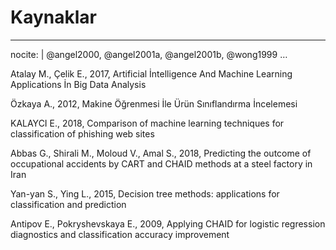 <!--
The bib chunk below must go last in this document according to how R Markdown renders.  More info is at http://rmarkdown.rstudio.com/authoring_bibliographies_and_citations.html
-->

\backmatter

<!-- 
If you'd like to change the name of the bibliography to something else,
delete "References" and replace it.
-->

# Kaynaklar {-}

<!--
This manually sets the header for this unnumbered chapter.
-->
\markboth{References}{References}
<!--
To remove the indentation of the first entry.
-->
<!-- \noindent -->

<div id="refs"></div> <!--Kaynaklarin eklerden sonra gelmesi için ! -->
<!--
To create a hanging indent and spacing between entries.  These three lines may need to be removed for styles that don't require the hanging indent.
-->

\setlength{\parindent}{-0.20in}
\setlength{\leftskip}{0.20in}
\setlength{\parskip}{8pt}


<!--
This is just for testing with more citations for the bibliography at the end.  Add other entries into the list here if you'd like them to appear in the bibliography even if they weren't explicitly cited in the document.
-->

---
nocite: | 
  @angel2000, @angel2001a, @angel2001b, @wong1999
...

Atalay M., Çelik E., 2017, Artificial İntelligence And Machine Learning Applications İn Big Data Analysis

Özkaya A., 2012, Makine Öğrenmesi İle Ürün Sınıflandırma İncelemesi 

KALAYCI E., 2018, Comparison of machine learning techniques for classification of phishing web sites

Abbas G., Shirali M., Moloud V., Amal S., 2018, Predicting the outcome of occupational accidents by CART and CHAID methods at a steel factory in Iran 

Yan-yan S., Ying L., 2015, Decision tree methods: applications for classification and prediction 

Antipov E., Pokryshevskaya E., 2009, Applying CHAID for logistic regression diagnostics and classification accuracy improvement
